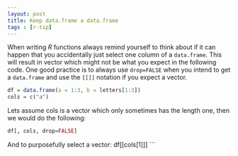 ```yaml
---
layout: post
title: Keep data.frame a data.frame
tags : [r-tip]
---
```

  
When writing *R* functions always remind yourself to think about if it can happen that you accidentally just select one column of a  `data.frame`. 
This will result in vector which might not be what you expect in the following code.
One good practice is to always use `drop=FALSE` when you intend to get a `data.frame` and use the `[[]]` notation if you expect a vector.
```r
df = data.frame(a = 1:3, b = letters[1:3])
cols = c("a")
```
Lets assume cols is a vector which only sometimes has the length one, then we would do the following:
```r
df[, cols, drop=FALSE]
```
And to purposefully select a vector:
df[[cols[1]]]
```

